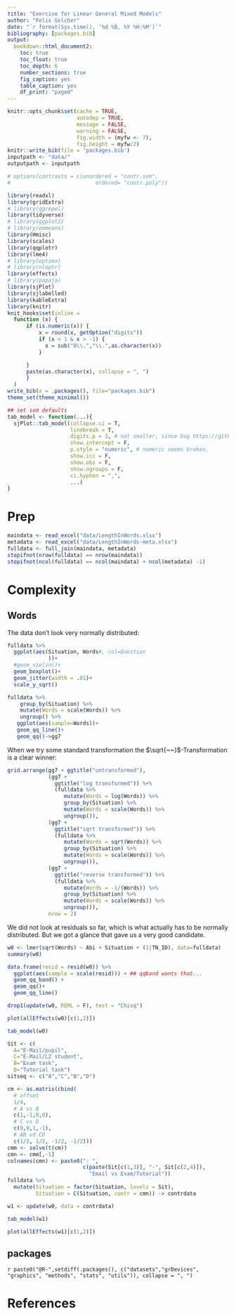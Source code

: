 ```yaml
---
title: "Exercise for Linear General Mixed Models"
author: "Felix Golcher"
date: "`r format(Sys.time(), '%d %B, %Y %H:%M')`"
bibliography: [packages.bib]
output:
  bookdown::html_document2:
    toc: true
    toc_float: true
    toc_depth: 6
    number_sections: true
    fig_caption: yes
    table_caption: yes
    df_print: "paged"
---
```



```r
knitr::opts_chunk$set(cache = TRUE,
                      autodep = TRUE,
                      message = FALSE,
                      warning = FALSE,
                      fig.width = (myfw <- 7),
                      fig.height = myfw/2)
knitr::write_bib(file = 'packages.bib')
inputpath <- "data/"
outputpath <- inputpath

# options(contrasts = c(unordered = "contr.sum",
#                           ordered= "contr.poly"))


```

```r
library(readxl)
library(gridExtra)
# library(ggrepel)
library(tidyverse)
# library(ggplot2)
# library(emmeans)
library(Hmisc)
library(scales)
library(qqplotr)
library(lme4)
# library(optimx)
# library(nloptr)
library(effects)
# library(papaja)
library(sjPlot)
library(sjlabelled)
library(kableExtra)
library(knitr)
knit_hooks$set(inline =
  function (x) {
      if (is.numeric(x)) {
          x = round(x, getOption("digits"))
          if (x < 1 & x > -1) {
            x = sub("0\\.","\\.",as.character(x)) 
          }

      }
      paste(as.character(x), collapse = ", ")
      }
  )
write_bib(x = .packages(), file="packages.bib")
theme_set(theme_minimal())

## set som defaults
tab_model <- function(...){
  sjPlot::tab_model(collapse.ci = T,
                    linebreak = T,
                    digits.p = 3, # not smaller, since bug https://github.com/strengejacke/sjPlot/issues/789
                    show.intercept = F,
                    p.style = "numeric", # numeric seems broken.
                    show.icc = F,
                    show.obs = F,
                    show.ngroups = F,
                    ci.hyphen = ",",
                    ...)
}
```


# Prep

```r
maindata <- read_excel("data/LengthInWords.xlsx")
metadata <- read_excel("data/LengthInWords-meta.xlsx")
fulldata <- full_join(maindata, metadata)
stopifnot(nrow(fulldata) == nrow(maindata))
stopifnot(ncol(fulldata) == ncol(maindata) + ncol(metadata) -1)
```


# Complexity


## Words

The data don't look very normally distributed:

```r
fulldata %>% 
  ggplot(aes(Situation, Words#, col=Question
             ))+
  #geom_violin()+
  geom_boxplot()+
  geom_jitter(width = .01)+
  scale_y_sqrt()
```

```r
fulldata %>% 
    group_by(Situation) %>% 
    mutate(Words = scale(Words)) %>% 
    ungroup() %>% 
   ggplot(aes(sample=Words))+
   geom_qq_line()+
   geom_qq()->gg7
```

When we try some standard transformation the $\sqrt{~~}$-Transformation is a clear winner:


```r
grid.arrange(gg7 + ggtitle("untransformed"),
             (gg7 +
               ggtitle("log transformed")) %+% 
               (fulldata %>% 
                  mutate(Words = log(Words)) %>% 
                  group_by(Situation) %>% 
                  mutate(Words = scale(Words)) %>% 
                  ungroup()),
             (gg7 +
               ggtitle("sqrt transformed")) %+% 
               (fulldata %>% 
                  mutate(Words = sqrt(Words)) %>% 
                  group_by(Situation) %>% 
                  mutate(Words = scale(Words)) %>% 
                  ungroup()),
             (gg7 +
               ggtitle("reverse transformed")) %+% 
               (fulldata %>% 
                  mutate(Words = -1/(Words)) %>% 
                  group_by(Situation) %>% 
                  mutate(Words = scale(Words)) %>% 
                  ungroup()),
             nrow = 2)
```

We did not look at residuals so far, which is what actually has to be normally distributed. But we got a glance that gave us a very good candidate.

```r
w0 <- lmer(sqrt(Words) ~ Abi + Situation + (1|TN_ID), data=fulldata)
summary(w0)
```


```r
data.frame(resid = resid(w0)) %>% 
  ggplot(aes(sample = scale(resid))) + ## qqband wants that... 
  geom_qq_band() +
  geom_qq()+
  geom_qq_line()
```


```r
drop1(update(w0, REML = F), test = "Chisq")
```

```r
plot(allEffects(w0)[c(1,2)])
```

```r
tab_model(w0)
```


```r
Sit <- c(
  A="E-Mail/pupil",
  C="E-Mail/L2 student",
  B="Exam task",
  D="Tutorial task")
sitseq <- c("A","C","B","D")

cm <- as.matrix(cbind(
  # offset
  1/4,
  # A vs B
  c(1,-1,0,0),
  # C vs D
  c(0,0,1,-1),
  # AB vd CD
  c(1/2, 1/2, -1/2, -1/2)))
cmm <- solve(t(cm))
cmn <- cmm[,-1]
colnames(cmn) <- paste0(": ",
                        c(paste(Sit[c(1,3)], "-", Sit[c(2,4)]),
                          "Email vs Exam/Tutorial"))
fulldata %>% 
  mutate(Situation = factor(Situation, levels = Sit),
         Situation = C(Situation, contr = cmn)) -> contrdata
```

```r
w1 <- update(w0, data = contrdata)
```

```r
tab_model(w1)
```

```r
plot(allEffects(w1)[c(1,2)])
```


## packages

`r paste0("@R-",setdiff(.packages(), c("datasets","grDevices", "graphics", "methods", "stats", "utils")), collapse = ", ")`

# References